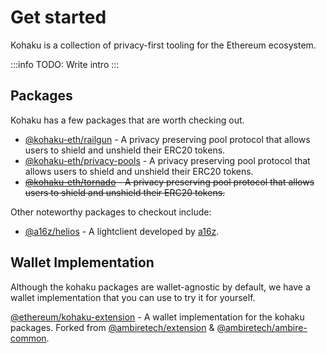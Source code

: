 # Get started

Kohaku is a collection of privacy-first tooling for the Ethereum ecosystem.

:::info
TODO: Write intro
:::

## Packages

Kohaku has a few packages that are worth checking out.

- [@kohaku-eth/railgun](./railgun/intro.mdx) - A privacy preserving pool protocol that allows users to shield and unshield their ERC20 tokens.
- [@kohaku-eth/privacy-pools](./privacy-pools/intro.mdx) - A privacy preserving pool protocol that allows users to shield and unshield their ERC20 tokens.
- ~~[@kohaku-eth/tornado](./tornado/intro.mdx) - A privacy preserving pool protocol that allows users to shield and unshield their ERC20 tokens.~~

Other noteworthy packages to checkout include:

- [@a16z/helios](https://github.com/a16z/helios) - A lightclient developed by [a16z](https://a16z.com/).

## Wallet Implementation

Although the kohaku packages are wallet-agnostic by default, we have a wallet implementation that you can use to try it for yourself.

[@ethereum/kohaku-extension](https://github.com/ethereum/kohaku-extension) - A wallet implementation for the kohaku packages. Forked from [@ambiretech/extension](https://github.com/ambiretech/extension) & [@ambiretech/ambire-common](https://github.com/ambiretech/ambire-common).
